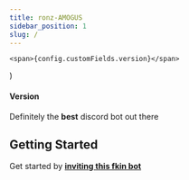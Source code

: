 ```yaml
---
title: ronz-AMOGUS
sidebar_position: 1
slug: /
---
```



    <span>{config.customFields.version}</span>
)

#### Version <Versioning />

Definitely the **best** discord bot out there

## Getting Started

Get started by **[inviting this fkin bot](/invite/)**
